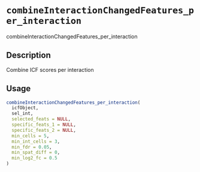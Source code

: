 # `combineInteractionChangedFeatures_per_interaction`

combineInteractionChangedFeatures_per_interaction


## Description

Combine ICF scores per interaction


## Usage

```r
combineInteractionChangedFeatures_per_interaction(
  icfObject,
  sel_int,
  selected_feats = NULL,
  specific_feats_1 = NULL,
  specific_feats_2 = NULL,
  min_cells = 5,
  min_int_cells = 3,
  min_fdr = 0.05,
  min_spat_diff = 0,
  min_log2_fc = 0.5
)
```


